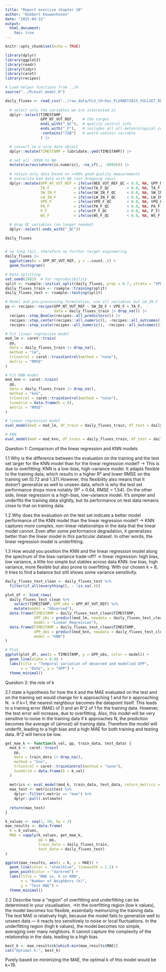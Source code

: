 ```yaml
---
title: "Report exercise chapter 10"
author: "Robbert Kouwenhoven"
date: "2025-04-22"
output:
  html_document:
    toc: true
---
```


```r
knitr::opts_chunk$set(echo = TRUE)
```

```r
library(dplyr)
library(ggplot2)
library(readr)
library(tidyr)
library(caret)
library(recipes)

# Load helper functions from ../R
source("../R/eval_model.R")
```


```r
daily_fluxes <- read_csv("../raw_data/FLX_CH-Dav_FLUXNET2015_FULLSET_DD_1997-2014_1-3.csv") |>  
  
  # select only the variables we are interested in
  dplyr::select(TIMESTAMP,
                GPP_NT_VUT_REF,    # the target
                ends_with("_QC"),  # quality control info
                ends_with("_F"),   # includes all all meteorological covariates
                -contains("JSB")   # weird useless variable
                ) |>

  # convert to a nice date object
  dplyr::mutate(TIMESTAMP = lubridate::ymd(TIMESTAMP)) |>

  # set all -9999 to NA
  mutate(across(where(is.numeric), ~na_if(., -9999))) |> 
  
  # retain only data based on >=80% good-quality measurements
  # overwrite bad data with NA (not dropping rows)
  dplyr::mutate(GPP_NT_VUT_REF = ifelse(NEE_VUT_REF_QC < 0.8, NA, GPP_NT_VUT_REF),
                TA_F           = ifelse(TA_F_QC        < 0.8, NA, TA_F),
                SW_IN_F        = ifelse(SW_IN_F_QC     < 0.8, NA, SW_IN_F),
                LW_IN_F        = ifelse(LW_IN_F_QC     < 0.8, NA, LW_IN_F),
                VPD_F          = ifelse(VPD_F_QC       < 0.8, NA, VPD_F),
                PA_F           = ifelse(PA_F_QC        < 0.8, NA, PA_F),
                P_F            = ifelse(P_F_QC         < 0.8, NA, P_F),
                WS_F           = ifelse(WS_F_QC        < 0.8, NA, WS_F)) |> 

  # drop QC variables (no longer needed)
  dplyr::select(-ends_with("_QC"))

daily_fluxes
 
```

```r
# no long tail, therefore no further target engineering
daily_fluxes |> 
  ggplot(aes(x = GPP_NT_VUT_REF, y = ..count..)) + 
  geom_histogram()
```

```r
# Data splitting
set.seed(1982)  # for reproducibility
split <- rsample::initial_split(daily_fluxes, prop = 0.7, strata = "VPD_F")
daily_fluxes_train <- rsample::training(split)
daily_fluxes_test <- rsample::testing(split)

# Model and pre-processing formulation, use all variables but LW_IN_F
pp <- recipes::recipe(GPP_NT_VUT_REF ~ SW_IN_F + VPD_F + TA_F, 
                      data = daily_fluxes_train |> drop_na()) |> 
  recipes::step_BoxCox(recipes::all_predictors()) |> 
  recipes::step_center(recipes::all_numeric(), -recipes::all_outcomes()) |>
  recipes::step_scale(recipes::all_numeric(), -recipes::all_outcomes())

# Fit linear regression model
mod_lm <- caret::train(
  pp, 
  data = daily_fluxes_train |> drop_na(), 
  method = "lm",
  trControl = caret::trainControl(method = "none"),
  metric = "RMSE"
)

# Fit KNN model
mod_knn <- caret::train(
  pp, 
  data = daily_fluxes_train |> drop_na(), 
  method = "knn",
  trControl = caret::trainControl(method = "none"),
  tuneGrid = data.frame(k = 8),
  metric = "RMSE"
)
```

```r
# linear regression model
eval_model(mod = mod_lm, df_train = daily_fluxes_train, df_test = daily_fluxes_test)
```

```r
# KNN
eval_model(mod = mod_knn, df_train = daily_fluxes_train, df_test = daily_fluxes_test)
```

Question 1: Comparison of the linear regression and KNN models

1.1 Why is the difference between the evaluation on the training and the test set larger for the KNN model than for the linear regression model?
-> This is due to overfitting:
KNN is a low-bias, high-variance model. It adapts flexible to the training data, which results in a higher R² and lower RMSE on the training set (0.72 and 1.37).However, this flexibility also means that it doesn't generalize as well to unseen data, which is why the test set performance drops more notably (R² = 0.64, RMSE = 1.54). On the other side, linear regression is a high-bias, low-variance model. It's simpler and underfits the training data slightly, but its performance on test data remains close to that on training data.

1.2 Why does the evaluation on the test set indicate a better model performance of the KNN model than the linear regression model?
-> KNN captures more complex, non-linear relationships in the data that the linear model cannot. Even after some performance degradation, it generalizes better than the linear model in this particular dataset. In other words, the linear regression model is underfitting.

1.3 How would you position the KNN and the linear regression model along the spectrum of the bias-variance trade-off?
-> linear regression: high bias, low variance, a little too simple but stables across data
KNN: low bias, high variance, more flexible but also prone to overfitting. With our chosen k = 8, it tries to find a balance but still shows some variance sensitivity.

```r
daily_fluxes_test_clean <- daily_fluxes_test %>%
  filter(if_all(everything(), ~ !is.na(.)))
```


```r
plot_df <- bind_rows(
  daily_fluxes_test_clean %>%
    select(TIMESTAMP, GPP_obs = GPP_NT_VUT_REF) %>%
    mutate(model = "Observed"),
  data.frame(TIMESTAMP = daily_fluxes_test_clean$TIMESTAMP,
             GPP_obs = predict(mod_lm, newdata = daily_fluxes_test_clean),
             model = "Linear Regression"),
  data.frame(TIMESTAMP = daily_fluxes_test_clean$TIMESTAMP,
             GPP_obs = predict(mod_knn, newdata = daily_fluxes_test_clean),
             model = "KNN")
)

# Plot
ggplot(plot_df, aes(x = TIMESTAMP, y = GPP_obs, color = model)) +
  geom_line(alpha = 0.8) +
  labs(title = "Temporal variation of observed and modelled GPP",
       x = "Date", y = "GPP") +
  theme_minimal()
```

Question 2: the role of k

2.1 state a hypothesis for how the k and the MAE evaluated on the test and on the training set would change for k approaching 1 and for k approaching N.
-> if k=1, the nearest neighbour becomes the datapoint itself. This leads to a training error (MAE) of 0 and an R^2 of 1 for the training data. However, the test error will increase, due to overfitting. Also, this model will be very sensitive to noise in the training data
if k approaches N, the prediction becomes the average of (almost) all training data. Therefore the model will underfit, leading to a high bias and a high MAE for both training and testing data. R^2 will hence be low.

```r
get_mae_k <- function(k_val, pp, train_data, test_data) {
  mod_k <- caret::train(
    pp,
    data = train_data |> drop_na(),
    method = "knn",
    trControl = caret::trainControl(method = "none"),
    tuneGrid = data.frame(k = k_val)
  )
  
  metrics <- eval_model(mod_k, train_data, test_data, return_metrics = TRUE)
  mae_test <- metrics$test %>%
    dplyr::filter(.metric == "mae") %>%
    dplyr::pull(.estimate)
  
  return(mae_test)
}

```

```r
k_values <- seq(1, 50, by = 2)
mae_results <- data.frame(
  k = k_values,
  MAE = sapply(k_values, get_mae_k, 
               pp = pp, 
               train_data = daily_fluxes_train, 
               test_data = daily_fluxes_test)
)

ggplot(mae_results, aes(x = k, y = MAE)) +
  geom_line(color = "steelblue", linewidth = 1.2) +
  geom_point(color = "darkred") +
  labs(title = "MAE vs. k in KNN",
       x = "Number of Neighbors (k)",
       y = "Test MAE") +
  theme_minimal()
```

2.2 Describe how a “region” of overfitting and underfitting can be determined in your visualisation.
->In the overfitting region (low k values), the model becomes too flexible, essentially memorizing the training data. The test MAE is relatively high, because the model fails to generalize well to unseen data — it reacts too sensitively to noise or local fluctuations.
In the underfitting region (high k values), the model becomes too simple, averaging over many neighbors. It cannot capture the complexity of the relationship in the data, leading to a high bias.

```r
best_k <- mae_results$k[which.min(mae_results$MAE)]
cat("Optimal k:", best_k)

```
Purely based on minimizing the MAE, the optimal k of this model would be k=19. 
